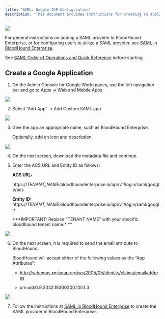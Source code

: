 ---
title: "SAML: Google IDP Configuration"
description: "This document provides instructions for creating an application within Google for compatibility with BloodHound Enterprise."
---

<Frame>
  <img src="/assets/image-2-1.png"/>
</Frame>

For general instructions on adding a SAML provider to BloodHound Enterprise, or for configuring users to utilize a SAML provider, see [SAML in BloodHound Enterprise](/hc/en-us/articles/SAML-in-BloodHound).

See [SAML Order of Operations and Quick Reference](/hc/en-us/articles/SAML-in-BloodHound) before starting.

## Create a Google Application

1.  On the Admin Console for Google Workspaces, use the left navigation bar and go to Apps -> Web and Mobile Apps

<Frame>
  <img src="/assets/image-2-58.png"/>
</Frame>

2.  Select “Add App” -> Add Custom SAML app

<Frame>
  <img src="/assets/image-2-59.png"/>
</Frame>

3.  Give the app an appropriate name, such as BloodHound Enterprise.

    Optionally, add an icon and description.

<Frame>
  <img src="/assets/image-2-60.png"/>
</Frame>



4.  On the next screen, download the metadata file and continue.


5.  Enter the ACS URL and Entity ID as follows:

    **ACS URL:**

    https://_TENANT_NAME_.bloodhoundenterprise.io/api/v1/login/saml/google/acs

    **Entity ID:** https://_TENANT_NAME_.bloodhoundenterprise.io/api/v1/login/saml/google  

    **\*IMPORTANT: Replace “TENANT NAME” with your specific bloodhound tenant name.\* **

<Frame>
  <img src="/assets/image-2-61.png"/>
</Frame>


6.  On the next screen, it is required to send the email attribute to BloodHound.

    BloodHound will accept either of the following values as the “App Attributes”:

    * http://schemas.xmlsoap.org/ws/2005/05/identity/claims/emailaddress

    * urn:oid:0.9.2342.19200300.100.1.3

<Frame>
  <img src="/assets/image-2-62.png"/>
</Frame>

7.  Follow the instructions at [SAML in BloodHound Enterprise](/hc/en-us/articles/SAML-in-BloodHound) to create the SAML provider in BloodHound Enterprise.
